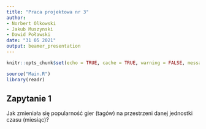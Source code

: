 ```yaml
---
title: "Praca projektowa nr 3"
author: 
- Norbert Olkowski
- Jakub Muszynski
- Dawid Poławski
date: "31 05 2021"
output: beamer_presentation
---
```


```r
knitr::opts_chunk$set(echo = TRUE, cache = TRUE, warning = FALSE, message = FALSE)

source("Main.R")
library(readr)
```

\begin{frame}
\tableofcontents
\end{frame}

## Zapytanie 1 ##
Jak zmieniała się popularność gier (tagów) na przestrzeni danej jednostki czasu (miesiąc)?


